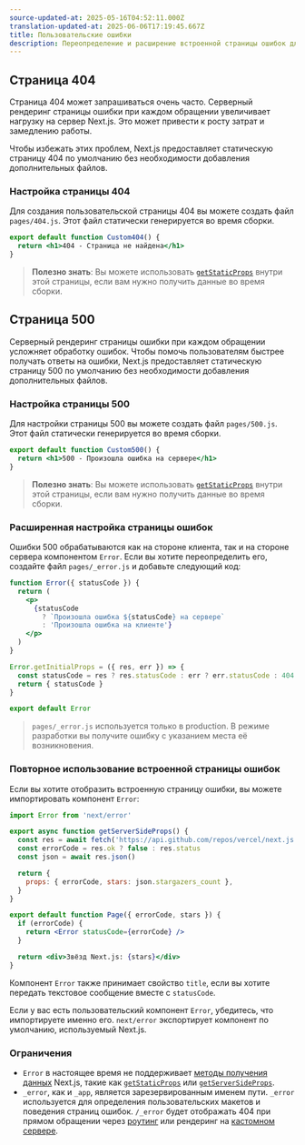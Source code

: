 ```yaml
---
source-updated-at: 2025-05-16T04:52:11.000Z
translation-updated-at: 2025-06-06T17:19:45.667Z
title: Пользовательские ошибки
description: Переопределение и расширение встроенной страницы ошибок для обработки пользовательских ошибок.
---
```


## Страница 404

Страница 404 может запрашиваться очень часто. Серверный рендеринг страницы ошибки при каждом обращении увеличивает нагрузку на сервер Next.js. Это может привести к росту затрат и замедлению работы.

Чтобы избежать этих проблем, Next.js предоставляет статическую страницу 404 по умолчанию без необходимости добавления дополнительных файлов.

### Настройка страницы 404

Для создания пользовательской страницы 404 вы можете создать файл `pages/404.js`. Этот файл статически генерируется во время сборки.

```jsx filename="pages/404.js"
export default function Custom404() {
  return <h1>404 - Страница не найдена</h1>
}
```

> **Полезно знать**: Вы можете использовать [`getStaticProps`](/docs/pages/building-your-application/data-fetching/get-static-props) внутри этой страницы, если вам нужно получить данные во время сборки.

## Страница 500

Серверный рендеринг страницы ошибки при каждом обращении усложняет обработку ошибок. Чтобы помочь пользователям быстрее получать ответы на ошибки, Next.js предоставляет статическую страницу 500 по умолчанию без необходимости добавления дополнительных файлов.

### Настройка страницы 500

Для настройки страницы 500 вы можете создать файл `pages/500.js`. Этот файл статически генерируется во время сборки.

```jsx filename="pages/500.js"
export default function Custom500() {
  return <h1>500 - Произошла ошибка на сервере</h1>
}
```

> **Полезно знать**: Вы можете использовать [`getStaticProps`](/docs/pages/building-your-application/data-fetching/get-static-props) внутри этой страницы, если вам нужно получить данные во время сборки.

### Расширенная настройка страницы ошибок

Ошибки 500 обрабатываются как на стороне клиента, так и на стороне сервера компонентом `Error`. Если вы хотите переопределить его, создайте файл `pages/_error.js` и добавьте следующий код:

```jsx
function Error({ statusCode }) {
  return (
    <p>
      {statusCode
        ? `Произошла ошибка ${statusCode} на сервере`
        : 'Произошла ошибка на клиенте'}
    </p>
  )
}

Error.getInitialProps = ({ res, err }) => {
  const statusCode = res ? res.statusCode : err ? err.statusCode : 404
  return { statusCode }
}

export default Error
```

> `pages/_error.js` используется только в production. В режиме разработки вы получите ошибку с указанием места её возникновения.

### Повторное использование встроенной страницы ошибок

Если вы хотите отобразить встроенную страницу ошибки, вы можете импортировать компонент `Error`:

```jsx
import Error from 'next/error'

export async function getServerSideProps() {
  const res = await fetch('https://api.github.com/repos/vercel/next.js')
  const errorCode = res.ok ? false : res.status
  const json = await res.json()

  return {
    props: { errorCode, stars: json.stargazers_count },
  }
}

export default function Page({ errorCode, stars }) {
  if (errorCode) {
    return <Error statusCode={errorCode} />
  }

  return <div>Звёзд Next.js: {stars}</div>
}
```

Компонент `Error` также принимает свойство `title`, если вы хотите передать текстовое сообщение вместе с `statusCode`.

Если у вас есть пользовательский компонент `Error`, убедитесь, что импортируете именно его. `next/error` экспортирует компонент по умолчанию, используемый Next.js.

### Ограничения

- `Error` в настоящее время не поддерживает [методы получения данных](/docs/pages/building-your-application/data-fetching) Next.js, такие как [`getStaticProps`](/docs/pages/building-your-application/data-fetching/get-static-props) или [`getServerSideProps`](/docs/pages/building-your-application/data-fetching/get-server-side-props).
- `_error`, как и `_app`, является зарезервированным именем пути. `_error` используется для определения пользовательских макетов и поведения страниц ошибок. `/_error` будет отображать 404 при прямом обращении через [роутинг](/docs/pages/building-your-application/routing) или рендеринг на [кастомном сервере](/docs/pages/building-your-application/configuring/custom-server).